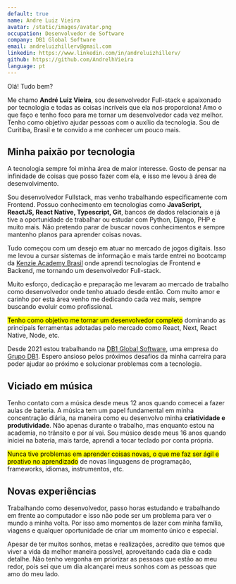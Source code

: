 ```yaml
---
default: true
name: Andre Luiz Vieira
avatar: /static/images/avatar.png
occupation: Desenvolvedor de Software
company: DB1 Global Software
email: andreluizhillerv@gmail.com
linkedin: https://www.linkedin.com/in/andreluizhillerv/
github: https://github.com/AndrelhVieira
language: pt
---
```


Olá! Tudo bem?

Me chamo **André Luiz Vieira**, sou desenvolvedor Full-stack e apaixonado por tecnologia e todas as coisas incríveis que ela nos proporciona! Amo o que faço e tenho foco para me tornar um desenvolvedor cada vez melhor. Tenho como objetivo ajudar pessoas com o auxílio da tecnologia. Sou de Curitiba, Brasil e te convido a me conhecer um pouco mais.

## Minha paixão por tecnologia
A tecnologia sempre foi minha área de maior interesse. Gosto de pensar na infinidade de coisas que posso fazer com ela, e isso me levou à área de desenvolvimento.

Sou desenvolvedor Fullstack, mas venho trabalhando especificamente com Frontend. Possuo conhecimento em tecnologias como **JavaScript, ReactJS, React Native, Typescript, Git**, bancos de dados relacionais e já tive a oportunidade de trabalhar ou estudar com Python, Django, PHP e muito mais. Não pretendo parar de buscar novos conhecimentos e sempre mantenho planos para aprender coisas novas.

Tudo começou com um desejo em atuar no mercado de jogos digitais. Isso me levou a cursar sistemas de informação e mais tarde entrei no bootcamp da [Kenzie Academy Brasil](https://www.kenzie.com.br) onde aprendi tecnologias de Frontend e Backend, me tornando um desenvolvedor Full-stack.

Muito esforço, dedicação e preparação me levaram ao mercado de trabalho como desenvolvedor onde tenho atuado desde então. Com muito amor e carinho por esta área venho me dedicando cada vez mais, sempre buscando evoluir como profissional.

<mark>Tenho como objetivo me tornar um desenvolvedor completo</mark> dominando as principais ferramentas adotadas pelo mercado como React, Next, React Native, Node, etc.

Desde 2021 estou trabalhando na [DB1 Global Software](https://www.db1.com.br/), uma empresa do [Grupo DB1](https://db1group.com). Espero ansioso pelos próximos desafios da minha carreira para poder ajudar ao próximo e solucionar problemas com a tecnologia. 

## Viciado em música
Tenho contato com a música desde meus 12 anos quando comecei a fazer aulas de bateria. A música tem um papel fundamental em minha concentração diária, na maneira como eu desenvolvo minha **criatividade e produtividade**. Não apenas durante o trabalho, mas enquanto estou na academia, no trânsito e por aí vai. Sou músico desde meus 16 anos quando iniciei na bateria, mais tarde, aprendi a tocar teclado por conta própria.

<mark>Nunca tive problemas em aprender coisas novas, o que me faz ser ágil e proativo no aprendizado</mark> de novas linguagens de programação, frameworks, idiomas, instrumentos, etc.

## Novas experiências
Trabalhando como desenvolvedor, passo horas estudando e trabalhando em frente ao computador e isso não pode ser um problema para ver o mundo a minha volta. Por isso amo momentos de lazer com minha família, viagens e qualquer oportunidade de criar um momento único e especial.

Apesar de ter muitos sonhos, metas e realizações, acredito que temos que viver a vida da melhor maneira possível, aproveitando cada dia e cada detalhe. Não tenho vergonha em priorizar as pessoas que estão ao meu redor, pois sei que um dia alcançarei meus sonhos com as pessoas que amo do meu lado.